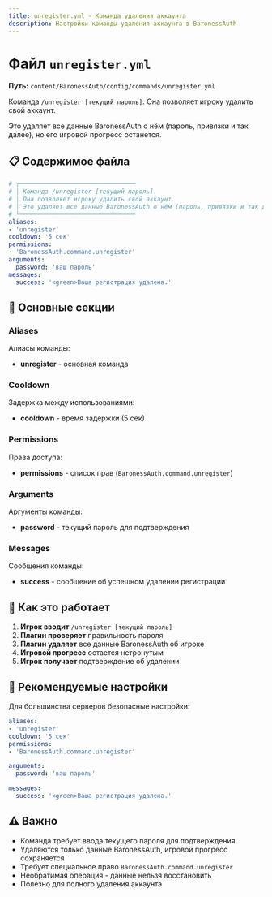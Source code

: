 ```yaml
---
title: unregister.yml - Команда удаления аккаунта
description: Настройки команды удаления аккаунта в BaronessAuth
---
```


# Файл `unregister.yml`

**Путь:** `content/BaronessAuth/config/commands/unregister.yml`

Команда `/unregister [текущий пароль]`. Она позволяет игроку удалить свой аккаунт.

Это удаляет все данные BaronessAuth о нём (пароль, привязки и так далее), но его игровой прогресс останется.

## 📋 Содержимое файла

```yml
# ┌────────────────────────────────
# │ Команда /unregister [текущий пароль].
# │ Она позволяет игроку удалить свой аккаунт.
# │ Это удаляет все данные BaronessAuth о нём (пароль, привязки и так далее), но его игровой прогресс останется.
# └────────────────────────────────
aliases:
- 'unregister'
cooldown: '5 сек'
permissions:
- 'BaronessAuth.command.unregister'
arguments:
  password: 'ваш пароль'
messages:
  success: '<green>Ваша регистрация удалена.'
```

## 🔧 Основные секции

### Aliases
Алиасы команды:
- **unregister** - основная команда

### Cooldown
Задержка между использованиями:
- **cooldown** - время задержки (5 сек)

### Permissions
Права доступа:
- **permissions** - список прав (`BaronessAuth.command.unregister`)

### Arguments
Аргументы команды:
- **password** - текущий пароль для подтверждения

### Messages
Сообщения команды:
- **success** - сообщение об успешном удалении регистрации

## 🔐 Как это работает

1. **Игрок вводит** `/unregister [текущий пароль]`
2. **Плагин проверяет** правильность пароля
3. **Плагин удаляет** все данные BaronessAuth об игроке
4. **Игровой прогресс** остается нетронутым
5. **Игрок получает** подтверждение об удалении

## 🔐 Рекомендуемые настройки

Для большинства серверов безопасные настройки:

```yml
aliases:
- 'unregister'
cooldown: '5 сек'
permissions:
- 'BaronessAuth.command.unregister'

arguments:
  password: 'ваш пароль'

messages:
  success: '<green>Ваша регистрация удалена.'
```

## ⚠️ Важно

- Команда требует ввода текущего пароля для подтверждения
- Удаляются только данные BaronessAuth, игровой прогресс сохраняется
- Требует специальное право `BaronessAuth.command.unregister`
- Необратимая операция - данные нельзя восстановить
- Полезно для полного удаления аккаунта 